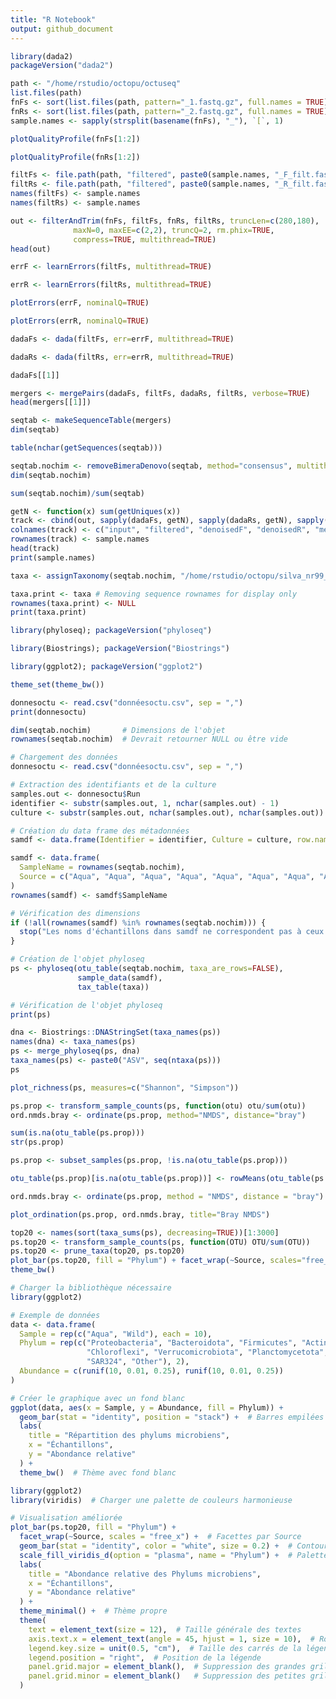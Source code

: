 ```yaml
---
title: "R Notebook"
output: github_document
---
```


```r
library(dada2)
packageVersion("dada2")
```
```r
path <- "/home/rstudio/octopu/octuseq"
list.files(path)
fnFs <- sort(list.files(path, pattern="_1.fastq.gz", full.names = TRUE))
fnRs <- sort(list.files(path, pattern="_2.fastq.gz", full.names = TRUE))
sample.names <- sapply(strsplit(basename(fnFs), "_"), `[`, 1)
```
```r
plotQualityProfile(fnFs[1:2])
```
```r
plotQualityProfile(fnRs[1:2])
```

```r
filtFs <- file.path(path, "filtered", paste0(sample.names, "_F_filt.fastq.gz"))
filtRs <- file.path(path, "filtered", paste0(sample.names, "_R_filt.fastq.gz"))
names(filtFs) <- sample.names
names(filtRs) <- sample.names
```

```r
out <- filterAndTrim(fnFs, filtFs, fnRs, filtRs, truncLen=c(280,180),
              maxN=0, maxEE=c(2,2), truncQ=2, rm.phix=TRUE,
              compress=TRUE, multithread=TRUE)
head(out)
```
```r
errF <- learnErrors(filtFs, multithread=TRUE)
```
```r
errR <- learnErrors(filtRs, multithread=TRUE)
```
```r
plotErrors(errF, nominalQ=TRUE)
```


```r
plotErrors(errR, nominalQ=TRUE)
```

```r
dadaFs <- dada(filtFs, err=errF, multithread=TRUE)
```
```r
dadaRs <- dada(filtRs, err=errR, multithread=TRUE)
```
```r
dadaFs[[1]]
```
```r
mergers <- mergePairs(dadaFs, filtFs, dadaRs, filtRs, verbose=TRUE)
head(mergers[[1]])
```
```r
seqtab <- makeSequenceTable(mergers)
dim(seqtab)
```

```r
table(nchar(getSequences(seqtab)))
```
```r
seqtab.nochim <- removeBimeraDenovo(seqtab, method="consensus", multithread=TRUE, verbose=TRUE)
dim(seqtab.nochim)
```

```r
sum(seqtab.nochim)/sum(seqtab)
```
```r
getN <- function(x) sum(getUniques(x))
track <- cbind(out, sapply(dadaFs, getN), sapply(dadaRs, getN), sapply(mergers, getN), rowSums(seqtab.nochim))
colnames(track) <- c("input", "filtered", "denoisedF", "denoisedR", "merged", "nonchim")
rownames(track) <- sample.names
head(track)
print(sample.names)
```

```r
taxa <- assignTaxonomy(seqtab.nochim, "/home/rstudio/octopu/silva_nr99_v138.1_train_set.fa.gz?download=1", multithread=TRUE)
```

```r
taxa.print <- taxa # Removing sequence rownames for display only
rownames(taxa.print) <- NULL
print(taxa.print)
```
```r
library(phyloseq); packageVersion("phyloseq")
```

```r
library(Biostrings); packageVersion("Biostrings")

```

```r
library(ggplot2); packageVersion("ggplot2")
```
```r
theme_set(theme_bw())
```

```r
donnesoctu <- read.csv("donnéesoctu.csv", sep = ",")
print(donnesoctu)
```

```r
dim(seqtab.nochim)       # Dimensions de l'objet
rownames(seqtab.nochim)  # Devrait retourner NULL ou être vide

```

```r
# Chargement des données
donnesoctu <- read.csv("donnéesoctu.csv", sep = ",")

# Extraction des identifiants et de la culture
samples.out <- donnesoctu$Run
identifier <- substr(samples.out, 1, nchar(samples.out) - 1) 
culture <- substr(samples.out, nchar(samples.out), nchar(samples.out))

# Création du data frame des métadonnées
samdf <- data.frame(Identifier = identifier, Culture = culture, row.names = samples.out)

samdf <- data.frame(
  SampleName = rownames(seqtab.nochim),
  Source = c("Aqua", "Aqua", "Aqua", "Aqua", "Aqua", "Aqua", "Aqua", "Aqua", "Wild", "Wild", "Wild", "Wild", "Wild", "Wild", "Wild", "Wild", "Wild", "Wild", "Aqua", "Aqua" ) # Ajoutez les types dans l'ordre des échantillons
)
rownames(samdf) <- samdf$SampleName

# Vérification des dimensions
if (!all(rownames(samdf) %in% rownames(seqtab.nochim))) {
  stop("Les noms d'échantillons dans samdf ne correspondent pas à ceux de seqtab.nochim")
}

# Création de l'objet phyloseq
ps <- phyloseq(otu_table(seqtab.nochim, taxa_are_rows=FALSE), 
               sample_data(samdf), 
               tax_table(taxa))

# Vérification de l'objet phyloseq
print(ps)


```

```r
dna <- Biostrings::DNAStringSet(taxa_names(ps))
names(dna) <- taxa_names(ps)
ps <- merge_phyloseq(ps, dna)
taxa_names(ps) <- paste0("ASV", seq(ntaxa(ps)))
ps
```

```r
plot_richness(ps, measures=c("Shannon", "Simpson"))
```


```r
ps.prop <- transform_sample_counts(ps, function(otu) otu/sum(otu))
ord.nmds.bray <- ordinate(ps.prop, method="NMDS", distance="bray")
```

```r
sum(is.na(otu_table(ps.prop)))
str(ps.prop)
```

```r
ps.prop <- subset_samples(ps.prop, !is.na(otu_table(ps.prop)))
```
```r
otu_table(ps.prop)[is.na(otu_table(ps.prop))] <- rowMeans(otu_table(ps.prop), na.rm = TRUE)

```
```r
ord.nmds.bray <- ordinate(ps.prop, method = "NMDS", distance = "bray")

```
```r
plot_ordination(ps.prop, ord.nmds.bray, title="Bray NMDS")
```

```r
top20 <- names(sort(taxa_sums(ps), decreasing=TRUE))[1:3000]
ps.top20 <- transform_sample_counts(ps, function(OTU) OTU/sum(OTU))
ps.top20 <- prune_taxa(top20, ps.top20)
plot_bar(ps.top20, fill = "Phylum") + facet_wrap(~Source, scales="free_x")
theme_bw()

```

```r
# Charger la bibliothèque nécessaire
library(ggplot2)

# Exemple de données
data <- data.frame(
  Sample = rep(c("Aqua", "Wild"), each = 10),
  Phylum = rep(c("Proteobacteria", "Bacteroidota", "Firmicutes", "Actinobacteriota",
                 "Chloroflexi", "Verrucomicrobiota", "Planctomycetota", "Myxococcota", 
                 "SAR324", "Other"), 2),
  Abundance = c(runif(10, 0.01, 0.25), runif(10, 0.01, 0.25))
)

# Créer le graphique avec un fond blanc
ggplot(data, aes(x = Sample, y = Abundance, fill = Phylum)) +
  geom_bar(stat = "identity", position = "stack") +  # Barres empilées
  labs(
    title = "Répartition des phylums microbiens",
    x = "Échantillons",
    y = "Abondance relative"
  ) +
  theme_bw()  # Thème avec fond blanc


```


```r
library(ggplot2)
library(viridis)  # Charger une palette de couleurs harmonieuse

# Visualisation améliorée
plot_bar(ps.top20, fill = "Phylum") +
  facet_wrap(~Source, scales = "free_x") +  # Facettes par Source
  geom_bar(stat = "identity", color = "white", size = 0.2) +  # Contours blancs autour des segments
  scale_fill_viridis_d(option = "plasma", name = "Phylum") +  # Palette de couleurs harmonieuse
  labs(
    title = "Abondance relative des Phylums microbiens",
    x = "Échantillons",
    y = "Abondance relative"
  ) +
  theme_minimal() +  # Thème propre
  theme(
    text = element_text(size = 12),  # Taille générale des textes
    axis.text.x = element_text(angle = 45, hjust = 1, size = 10),  # Rotation des étiquettes X
    legend.key.size = unit(0.5, "cm"),  # Taille des carrés de la légende
    legend.position = "right",  # Position de la légende
    panel.grid.major = element_blank(),  # Suppression des grandes grilles
    panel.grid.minor = element_blank()   # Suppression des petites grilles
  )


```


